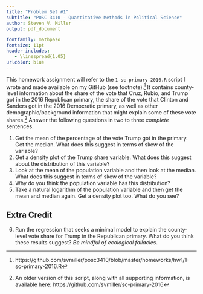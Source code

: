 ```yaml
---
title: "Problem Set #1"
subtitle: "POSC 3410 - Quantitative Methods in Political Science"
author: Steven V. Miller
output: pdf_document

fontfamily: mathpazo
fontsize: 11pt
header-includes:
   - \linespread{1.05}
urlcolor: blue
---
```


This homework assignment will refer to the `1-sc-primary-2016.R` script I wrote and made available on my GitHub (see footnote).[^footnote] It contains county-level information about the share of the vote that Cruz, Rubio, and Trump got in the 2016 Republican primary, the share of the vote that Clinton and Sanders got in the 2016 Democratic primary, as well as other demographic/background information that might explain some of these vote shares.[^verify] Answer the following questions in two to three *complete* sentences.

[^footnote]: https://github.com/svmiller/posc3410/blob/master/homeworks/hw1/1-sc-primary-2016.R
[^verify]: An older version of this script, along with all supporting information, is available here: https://github.com/svmiller/sc-primary-2016

1. Get the mean of the percentage of the vote Trump got in the primary. Get the median. What does this suggest in terms of skew of the variable?
2. Get a density plot of the Trump share variable. What does this suggest about the distribution of this variable?
3. Look at the mean of the population variable and then look at the median. What does this suggest in terms of skew of the variable?
4. Why do you think the population variable has this distribution?
5. Take a natural logarithm of the population variable and then get the mean and median again. Get a density plot too. What do you see?

## Extra Credit

6. Run the regression that seeks a minimal model to explain the county-level vote share for Trump in the Republican primary. What do you think these results suggest? *Be mindful of ecological fallacies*.
